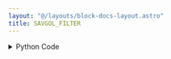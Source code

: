 ```yaml
---
layout: "@/layouts/block-docs-layout.astro"
title: SAVGOL_FILTER
---
```



<PythonDocsDisplay docstring={docstring} />
<AppDisplay app={app} client:visible />

<details>
<summary>Python Code</summary>
```python
from flojoy import OrderedPair, flojoy, Matrix, Scalar
import numpy as np
from collections import namedtuple
from typing import Literal

import scipy.signal


@flojoy
def SAVGOL_FILTER(
    default: OrderedPair | Matrix,
    window_length: int = 2,
    polyorder: int = 1,
    deriv: int = 0,
    delta: float = 1.0,
    axis: int = -1,
    mode: str = "interp",
    cval: float = 0.0,
) -> OrderedPair | Matrix | Scalar:
    """The SAVGOL_FILTER node is based on a numpy or scipy function.

    The description of that function is as follows:

        Apply a Savitzky-Golay filter to an array.

        This is a 1-D filter. If 'x'  has a dimension greater than 1, 'axis' determines the axis along which the filter is applied.

    Parameters
    ----------
    x : array_like
        The data to be filtered.
        If 'x' is not a single or double precision floating point array,
        it will be converted to type numpy.float64 before filtering.
    window_length : int
        The length of the filter window (i.e., the number of coefficients).
        If 'mode' is 'interp', 'window_length' must be less than or equal to the size of 'x'.
    polyorder : int
        The order of the polynomial used to fit the samples.
        'polyorder' must be less than 'window_length'.
    deriv : int, optional
        The order of the derivative to compute.
        This must be a nonnegative integer.
        The default is 0, which means to filter the data without differentiating.
    delta : float, optional
        The spacing of the samples to which the filter will be applied.
        This is only used if deriv > 0. Default is 1.0.
    axis : int, optional
        The axis of the array 'x' along which the filter is to be applied.
        Default is -1.
    mode : str, optional
        Must be 'mirror', 'constant', 'nearest', 'wrap' or 'interp'.
        This determines the type of extension to use for the padded signal to
        which the filter is applied.
        When 'mode' is 'constant', the padding value is given by 'cval'.
        See the Notes for more details on 'mirror', 'constant', 'wrap', and 'nearest'.
        When the 'interp' mode is selected (the default), no extension is used.
        Instead, a degree 'polyorder' polynomial is fit to the last
        'window_length' values of the edges, and this polynomial is
        used to evaluate the last 'window_length // 2' output values.
    cval : scalar, optional
        Value to fill past the edges of the input if 'mode' is 'constant'.
        Default is 0.0.

    Returns
    -------
    DataContainer
        type 'ordered pair', 'scalar', or 'matrix'
    """

    result = scipy.signal.savgol_filter(
        x=default.y,
        window_length=window_length,
        polyorder=polyorder,
        deriv=deriv,
        delta=delta,
        axis=axis,
        mode=mode,
        cval=cval,
    )

    if isinstance(result, np.ndarray):
        result = OrderedPair(x=default.x, y=result)
    else:
        assert isinstance(
            result, np.number | float | int
        ), f"Expected np.number, float or int for result, got {type(result)}"
        result = Scalar(c=float(result))

    return result

```
[Find this Flojoy Block on GitHub](https://github.com/flojoy-ai/blocks/blob/main/blocks/SCIPY/SIGNAL/SAVGOL_FILTER/SAVGOL_FILTER.py)
</details>


## Example
